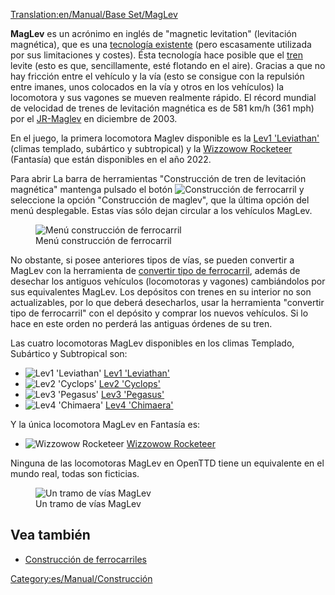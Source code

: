[[Translation:en/Manual/Base Set/MagLev]]
{{es/Manual/Base Set/Tipos de ferrocarril}}

'''MagLev''' es un acrónimo en inglés de "magnetic levitation" (levitación magnética), que es una [http://es.wikipedia.org/wiki/Tren_de_levitación_magnética tecnología existente] (pero escasamente utilizada por sus limitaciones y costes). Ésta tecnología hace posible que el [[es/Manual/Trenes|tren]] levite (esto es que, sencillamente, esté flotando en el aire). Gracias a que no hay fricción entre el vehículo y la vía (esto se consigue con la repulsión entre imanes, unos colocados en la vía y otros en los vehículos) la locomotora y sus vagones se mueven realmente rápido. El récord mundial de velocidad de trenes de levitación magnética es de 581 km/h (361 mph) por el [http://en.wikipedia.org/wiki/Maglev JR-Maglev] en diciembre de 2003.

En el juego, la primera locomotora Maglev disponible es la [[es/Manual/Base Set/Trains/Lev1 'Leviathan'|Lev1 'Leviathan']] (climas templado, subártico y subtropical) y la [[es/Manual/Base Set/Trains/Wizzowow Rocketeer|Wizzowow Rocketeer]] (Fantasía) que están disponibles en el año 2022.

Para abrir La barra de herramientas "Construcción de tren de levitación magnética" mantenga pulsado el botón [[File:en/Manual/Manual html m772c5b23.png|Construcción de ferrocarril]] y seleccione la opción "Construcción de maglev", que la última opción del menú desplegable. Estas vías sólo dejan circular a los vehículos MagLev.

[[File:es/Manual/Openttd-rail1.png|none|Menú construcción de ferrocarril]]

No obstante, si posee anteriores tipos de vías, se pueden convertir a MagLev con la herramienta de [[es/Manual/Convertir tipo de ferrocarril|convertir tipo de ferrocarril]], además de desechar los antiguos vehículos (locomotoras y vagones) cambiándolos por sus equivalentes MagLev. Los depósitos con trenes en su interior no son actualizables, por lo que deberá desecharlos, usar la herramienta "convertir tipo de ferrocarril" con el depósito y comprar los nuevos vehículos. Si lo hace en este orden no perderá las antiguas órdenes de su tren.

Las cuatro locomotoras MagLev disponibles en los climas Templado, Subártico y Subtropical son:
*[[File:en/Manual/Base Set/Trains/Lev1leviathan.png|Lev1 'Leviathan']] [[es/Manual/Base Set/Trains/Lev1 'Leviathan'|Lev1 'Leviathan']]
*[[File:en/Manual/Base Set/Trains/Lev2cyclops.png|Lev2 'Cyclops']] [[es/Manual/Base Set/Trains/Lev2 'Cyclops'|Lev2 'Cyclops']]
*[[File:en/Manual/Base Set/Trains/Lev3pegasus.png|Lev3 'Pegasus']] [[es/Manual/Base Set/Trains/Lev3 'Pegasus'|Lev3 'Pegasus']]
*[[File:en/Manual/Base Set/Trains/Lev4chimaerarhead.png|Lev4 'Chimaera']] [[es/Manual/Base Set/Trains/Lev4 'Chimaera'|Lev4 'Chimaera']]
Y la única locomotora MagLev en Fantasía es:
*[[File:en/Manual/Base Set/Trains/Wizzowowrocketeer.png|Wizzowow Rocketeer]] [[es/Manual/Base Set/Trains/Wizzowow Rocketeer|Wizzowow Rocketeer]]

Ninguna de las locomotoras MagLev en OpenTTD tiene un equivalente en el mundo real, todas son ficticias.

[[File:en/Manual/Base Set/MaglevTemp.png|none|frame|Un tramo de vías MagLev]]

==Vea también==
*[[es/Manual/Construcción de ferrocarriles|Construcción de ferrocarriles]]

[[Category:es/Manual/Construcción]]